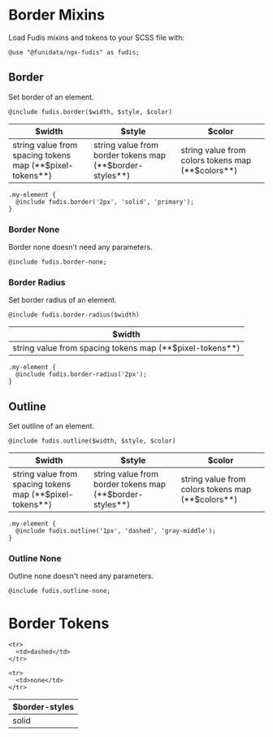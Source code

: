 
<Meta title="Foundations/Borders" />

# Border Mixins

Load Fudis mixins and tokens to your SCSS file with:

```
@use "@funidata/ngx-fudis" as fudis;
```

## Border

Set border of an element.

```
@include fudis.border($width, $style, $color)

```

<table>
  <thead>
    <tr>
      <th>$width</th>
      <th>$style</th>
      <th>$color</th>
    </tr>
  </thead>

  <tbody>
    <tr>
      <td>string value from spacing tokens map (**$pixel-tokens**)</td>
      <td>string value from border tokens map (**$border-styles**)</td>
      <td>string value from colors tokens map (**$colors**)</td>
    </tr>
  </tbody>
</table>

```
.my-element {
  @include fudis.border('2px', 'solid', 'primary');
}
```

### Border None

Border none doesn't need any parameters.

```
@include fudis.border-none;

```

### Border Radius

Set border radius of an element.

```
@include fudis.border-radius($width)
```

<table>
  <thead>
    <tr>
      <th>$width</th>
    </tr>
  </thead>

  <tbody>
    <tr>
      <td>string value from spacing tokens map (**$pixel-tokens**)</td>
    </tr>
  </tbody>
</table>

```
.my-element {
  @include fudis.border-radius('2px');
}
```

## Outline

Set outline of an element.

```
@include fudis.outline($width, $style, $color)
```

<table>
  <thead>
    <tr>
      <th>$width</th>
      <th>$style</th>
      <th>$color</th>
    </tr>
  </thead>

  <tbody>
    <tr>
      <td>string value from spacing tokens map (**$pixel-tokens**)</td>
      <td>string value from border tokens map (**$border-styles**)</td>
      <td>string value from colors tokens map (**$colors**)</td>
    </tr>
  </tbody>
</table>

```
.my-element {
  @include fudis.outline('1px', 'dashed', 'gray-middle');
}
```

### Outline None

Outline none doesn't need any parameters.

```
@include fudis.outline-none;

```

# Border Tokens

<table>
  <thead>
    <tr>
      <th>$border-styles</th>
    </tr>
  </thead>

  <tbody>
    <tr>
      <td>solid</td>
    </tr>

    <tr>
      <td>dashed</td>
    </tr>

    <tr>
      <td>none</td>
    </tr>

  </tbody>
</table>
